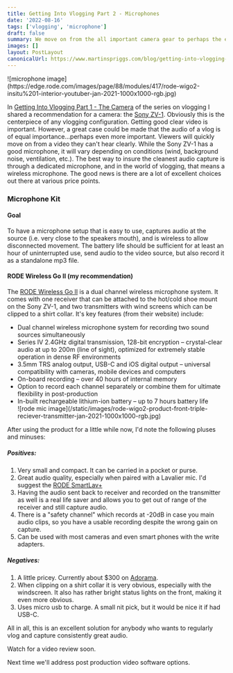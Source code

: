```yaml
---
title: Getting Into Vlogging Part 2 - Microphones
date: '2022-08-16'
tags: ['vlogging', 'microphone']
draft: false
summary: We move on from the all important camera gear to perhaps the even more important microphone selection.
images: []
layout: PostLayout
canonicalUrl: https://www.martinspriggs.com/blog/getting-into-vlogging-part-2
---
```


<div className="float-right w-1/3">
  ![microphone
  image](https://edge.rode.com/images/page/88/modules/417/rode-wigo2-insitu%201-interior-youtuber-jan-2021-1000x1000-rgb.jpg)
</div>

In [Getting Into Vlogging Part 1 - The Camera](/blog/getting-into-vlogging/getting-into-vlogging-part1) of the series on vlogging I shared a recommendation for a camera: the [Sony ZV-1](https://www.amazon.com/Sony-Content-Creators-Vlogging-Microphone/dp/B08965JV8D). Obviously this is the centerpiece of any vlogging configuration. Getting good clear video is important. However, a great case could be made that the audio of a vlog is of equal importance...perhaps even more important. Viewers will quickly move on from a video they can't hear clearly. While the Sony ZV-1 has a good microphone, it will vary depending on conditions (wind, background noise, ventilation, etc.). The best way to insure the cleanest audio capture is through a dedicated microphone, and in the world of vlogging, that means a wireless microphone. The good news is there are a lot of excellent choices out there at various price points.

### Microphone Kit

#### Goal

To have a microphone setup that is easy to use, captures audio at the source (i.e. very close to the speakers mouth), and is wireless to allow disconnected movement. The battery life should be sufficient for at least an hour of uninterrupted use, send audio to the video source, but also record it as a standalone mp3 file.

#### RODE Wireless Go II (my recommendation)

The [RODE Wireless Go II](https://rode.com/microphones/wireless/wirelessgoii_2) is a dual channel wireless microphone system. It comes with one receiver that can be attached to the hot/cold shoe mount on the Sony ZV-1, and two transmitters with wind screens which can be clipped to a shirt collar. It's key features (from their website) include:

- Dual channel wireless microphone system for recording two sound sources simultaneously
- Series IV 2.4GHz digital transmission, 128-bit encryption – crystal-clear audio at up to 200m (line of sight), optimized for extremely stable operation in dense RF environments
- 3.5mm TRS analog output, USB-C and iOS digital output – universal compatibility with cameras, mobile devices and computers
- On-board recording – over 40 hours of internal memory
- Option to record each channel separately or combine them for ultimate flexibility in post-production
- In-built rechargeable lithium-ion battery – up to 7 hours battery life
  <div className="w-1/3 float-right">
    ![rode mic
    image](/static/images/rode-wigo2-product-front-triple-reciever-transmitter-jan-2021-1000x1000-rgb.jpg)
  </div>

After using the product for a little while now, I'd note the following pluses and minuses:

##### Positives:

1. Very small and compact. It can be carried in a pocket or purse.
2. Great audio quality, especially when paired with a Lavalier mic. I'd suggest the [RODE SmartLav+](https://www.amazon.com/gp/product/B00EO4A7L0/ref=ppx_yo_dt_b_asin_title_o02_s00?ie=UTF8&psc=1)
3. Having the audio sent back to receiver and recorded on the transmitter as well is a real life saver and allows you to get out of range of the receiver and still capture audio.
4. There is a "safety channel" which records at -20dB in case you main audio clips, so you have a usable recording despite the wrong gain on capture.
5. Can be used with most cameras and even smart phones with the write adapters.

##### Negatives:

1. A little pricey. Currently about $300 on [Adorama](https://www.adorama.com/rdwigoii.html).
2. When clipping on a shirt collar it is very obvious, especially with the windscreen. It also has rather bright status lights on the front, making it even more obvious.
3. Uses micro usb to charge. A small nit pick, but it would be nice it if had USB-C.

All in all, this is an excellent solution for anybody who wants to regularly vlog and capture consistently great audio.

Watch for a video review soon.

Next time we'll address post production video software options.

